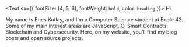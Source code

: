 <Text sx={{ fontSize: [4, 5, 6], fontWeight: `bold`, color: `heading` }}>
  Hi.
</Text>

My name is Enes Kutlay, and I'm a Computer Science student at Ecole 42. Some of my main interest areas are JavaScript, C, Smart Contracts, Blockchain and Cybersecurity. Here, on my website, you’ll find my blog posts and open source projects.